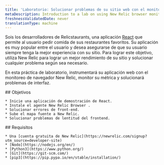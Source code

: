 ```yaml
---
title: 'Laboratorio: Solucionar problemas de su sitio web con el monitoreo de navegador New Relic'
metaDescription: Introduction to a lab on using New Relic browser monitoring to improve your website
freshnessValidatedDate: never
translationType: machine
---
```


Sois los desarrolladores de Relicstaurants, una aplicación [React](https://reactjs.org//) que permite al usuario pedir comida de sus restaurantes favoritos. Su aplicación es muy popular entre el usuario y desea asegurarse de que su usuario siempre tenga la mejor experiencia con su sitio. Para lograr este objetivo, utiliza New Relic <InlinePopover type="browser"/>para lograr un mejor rendimiento de su sitio y solucionar cualquier problema según sea necesario.

En esta práctica de laboratorio, instrumentará su aplicación web con el monitoreo de navegador New Relic, monitor su métrica y solucionará problemas de interfaz.

<SideBySide>
  <Side>
    ## Objetivos

    * Inicie una aplicación de demostración de React.
    * Instale el agente New Relic Browser .
    * Solucionar errores de front-end.
    * Sube el mapa fuente a New Relic.
    * Solucionar problemas de lentitud del frontend.
  </Side>

  <Side>
    ## Requisitos

    * Una [cuenta gratuita de New Relic](https://newrelic.com/signup?utm_source=developer-site)
    * [Nodo](https://nodejs.org/en/)
    * [Python3](https://www.python.org/)
    * [Git](https://git-scm.com/)
    * [pip3](https://pip.pypa.io/en/stable/installation/)
  </Side>
</SideBySide>

<DocTiles numbered>
  <DocTile
    title="Set up your lab environment"
    path="/docs/browser/new-relic-browser/lab/set-up-env"
  />

  <DocTile
    title="Instrument your application with our browser agent"
    path="/docs/browser/new-relic-browser/lab/install-browser-agent"
  />
</DocTiles>

<DocTiles>
  <DocTile
    title="Debug errors in your application"
    number="3"
    path="/docs/browser/new-relic-browser/lab/debug-errors"
  />

  <DocTile
    title="Debug frontend slowness in your application"
    number="4"
    path="/docs/browser/new-relic-browser/lab/debug-slowness"
  />
</DocTiles>
